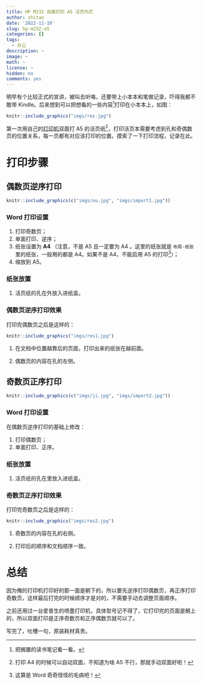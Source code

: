 ```yaml
---
title: HP M232 双面打印 A5 活页内芯
author: shitao
date: '2022-11-10'
slug: hp-m232-a5
categories: []
tags:
  - 办公
description: ~
image: ~
math: ~
license: ~
hidden: no
comments: yes
---
```


明早有个比较正式的宣讲，被叫去听咯，还要带上小本本和笔做记录，吓得我都不敢带 Kindle。后来想到可以把想看的一些内容[^todo]打印在小本本上，如图：

```r
knitr::include_graphics("imgs/res.jpg")
```

第一次用自己的[打印机](https://item.jd.com/100019179990.html)双面打 A5 的活页纸[^a4]，打印活页本需要考虑到孔和奇偶数页的位置关系，每一页都有对应该打印的位置。摸索了一下打印流程，记录在此。

[^todo]: 把搁置的读书笔记看一看。

[^a4]: 打印 A4 的时候可以自动双面，不知道为啥 A5 不行，那就手动双面好啦！

# 打印步骤

## 偶数页逆序打印

```r
knitr::include_graphics(c("imgs/ou.jpg", "imgs/import1.jpg")) 
```

### Word 打印设置

1. 打印奇数页；
1. 单面打印、逆序；
1. 纸张设置为 **A4** （注意，不是 A5 且一定要为 A4 。这里的纸张就是 `布局-纸张` 里的纸张，一般用的都是 A4。如果不是 A4，不能启用 A5 的打印[^a5]）；
1. 缩放到 A5。

[^a5]: 这算是 Word 奇奇怪怪的毛病吧！

### 纸张放置

1. 活页纸的孔在外放入进纸盒。

### 偶数页逆序打印效果

打印完偶数页之后是这样的：

```r
knitr::include_graphics("imgs/res1.jpg")
```

1. 在文档中位置越靠后的页面，打印出来的纸张在越前面。

1. 偶数页的内容在孔的左侧。

## 奇数页正序打印

```r
knitr::include_graphics(c("imgs/ji.jpg", "imgs/import2.jpg")) 
```

### Word 打印设置

在偶数页逆序打印的基础上修改：

1. 打印偶数页；
1. 单面打印、正序。

### 纸张放置

1. 活页纸的孔在里放入进纸盒。

### 奇数页正序打印效果

打印完奇数页之后是这样的：

```r
knitr::include_graphics("imgs/res2.jpg")
```

1. 奇数页的内容在孔的右侧。

1. 打印后的顺序和文档顺序一致。

# 总结

因为俺的打印机打印好的那一面是朝下的，所以要先逆序打印偶数页，再正序打印奇数页，这样最后打完的时候顺序才是对的，不需要手动去调整页面顺序。

之前还用过一台爱普生的喷墨打印机，具体型号记不得了，它打印完的页面是朝上的，所以双面打印是正序奇数页和正序偶数页就可以了。

写完了，吐槽一句，原装耗材真贵。
